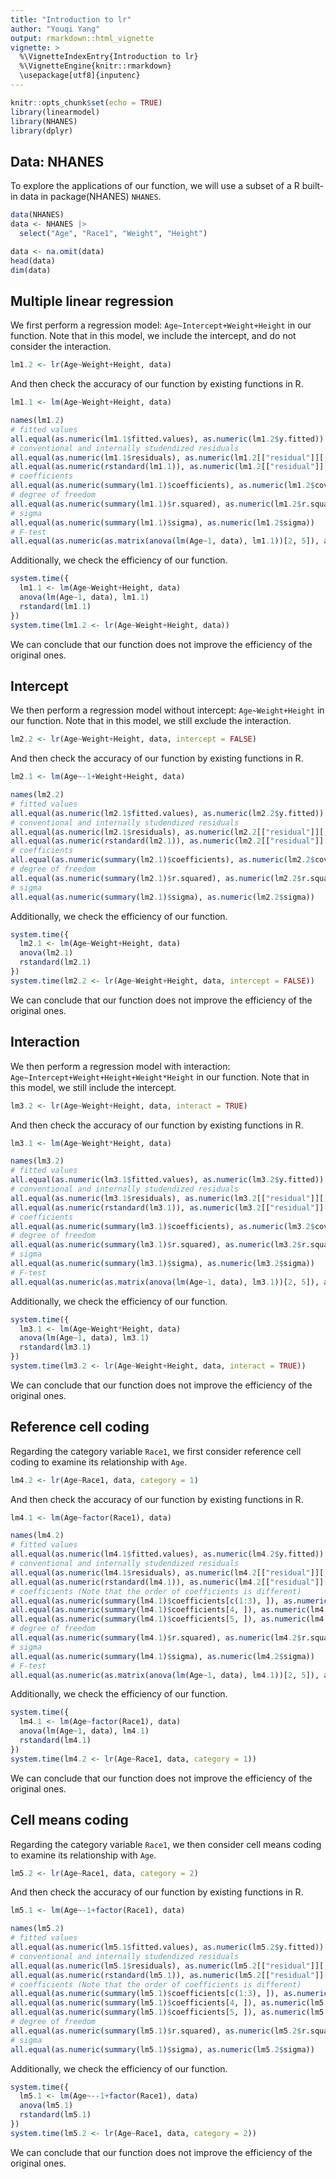 ```yaml
---
title: "Introduction to lr"
author: "Youqi Yang"
output: rmarkdown::html_vignette
vignette: >
  %\VignetteIndexEntry{Introduction to lr}
  %\VignetteEngine{knitr::rmarkdown}
  \usepackage[utf8]{inputenc}
---
```


```r
knitr::opts_chunk$set(echo = TRUE)
library(linearmodel)
library(NHANES)
library(dplyr)
```

## Data: NHANES

To explore the applications of our function, we will use a subset of a R built-in data in package(NHANES) `NHANES`.

```r
data(NHANES)
data <- NHANES |>
  select("Age", "Race1", "Weight", "Height")

data <- na.omit(data)
head(data)
dim(data)
```

## Multiple linear regression

We first perform a regression model: `Age~Intercept+Weight+Height` in our function. Note that in this model, we include the intercept, and do not consider the interaction.

```r
lm1.2 <- lr(Age~Weight+Height, data)
```

And then check the accuracy of our function by existing functions in R.

```r
lm1.1 <- lm(Age~Weight+Height, data)

names(lm1.2)
# fitted values
all.equal(as.numeric(lm1.1$fitted.values), as.numeric(lm1.2$y.fitted))
# conventional and internally studendized residuals
all.equal(as.numeric(lm1.1$residuals), as.numeric(lm1.2[["residual"]][, 1]))
all.equal(as.numeric(rstandard(lm1.1)), as.numeric(lm1.2[["residual"]][, 2]))
# coefficients
all.equal(as.numeric(summary(lm1.1)$coefficients), as.numeric(lm1.2$cov.matrix))
# degree of freedom
all.equal(as.numeric(summary(lm1.1)$r.squared), as.numeric(lm1.2$r.squared))
# sigma
all.equal(as.numeric(summary(lm1.1)$sigma), as.numeric(lm1.2$sigma))
# F-test
all.equal(as.numeric(as.matrix(anova(lm(Age~1, data), lm1.1))[2, 5]), as.numeric(lm1.2$f.result[1]))
```

Additionally, we check the efficiency of our function.

```r
system.time({
  lm1.1 <- lm(Age~Weight+Height, data)
  anova(lm(Age~1, data), lm1.1)
  rstandard(lm1.1)
})
system.time(lm1.2 <- lr(Age~Weight+Height, data))
```

We can conclude that our function does not improve the efficiency of the original ones.

## Intercept

We then perform a regression model without intercept: `Age~Weight+Height` in our function. Note that in this model, we still exclude the interaction.

```r
lm2.2 <- lr(Age~Weight+Height, data, intercept = FALSE)
```

And then check the accuracy of our function by existing functions in R.

```r
lm2.1 <- lm(Age~-1+Weight+Height, data)

names(lm2.2)
# fitted values
all.equal(as.numeric(lm2.1$fitted.values), as.numeric(lm2.2$y.fitted))
# conventional and internally studendized residuals
all.equal(as.numeric(lm2.1$residuals), as.numeric(lm2.2[["residual"]][, 1]))
all.equal(as.numeric(rstandard(lm2.1)), as.numeric(lm2.2[["residual"]][, 2]))
# coefficients
all.equal(as.numeric(summary(lm2.1)$coefficients), as.numeric(lm2.2$cov.matrix))
# degree of freedom
all.equal(as.numeric(summary(lm2.1)$r.squared), as.numeric(lm2.2$r.squared))
# sigma
all.equal(as.numeric(summary(lm2.1)$sigma), as.numeric(lm2.2$sigma))
```

Additionally, we check the efficiency of our function.

```r
system.time({
  lm2.1 <- lm(Age~Weight+Height, data)
  anova(lm2.1)
  rstandard(lm2.1)
})
system.time(lm2.2 <- lr(Age~Weight+Height, data, intercept = FALSE))
```

We can conclude that our function does not improve the efficiency of the original ones.

## Interaction

We then perform a regression model with interaction: `Age~Intercept+Weight+Height+Weight*Height` in our function. Note that in this model, we still include the intercept.

```r
lm3.2 <- lr(Age~Weight+Height, data, interact = TRUE)
```

And then check the accuracy of our function by existing functions in R.

```r
lm3.1 <- lm(Age~Weight*Height, data)

names(lm3.2)
# fitted values
all.equal(as.numeric(lm3.1$fitted.values), as.numeric(lm3.2$y.fitted))
# conventional and internally studendized residuals
all.equal(as.numeric(lm3.1$residuals), as.numeric(lm3.2[["residual"]][, 1]))
all.equal(as.numeric(rstandard(lm3.1)), as.numeric(lm3.2[["residual"]][, 2]))
# coefficients
all.equal(as.numeric(summary(lm3.1)$coefficients), as.numeric(lm3.2$cov.matrix))
# degree of freedom
all.equal(as.numeric(summary(lm3.1)$r.squared), as.numeric(lm3.2$r.squared))
# sigma
all.equal(as.numeric(summary(lm3.1)$sigma), as.numeric(lm3.2$sigma))
# F-test
all.equal(as.numeric(as.matrix(anova(lm(Age~1, data), lm3.1))[2, 5]), as.numeric(lm3.2$f.result[1]))
```

Additionally, we check the efficiency of our function.

```r
system.time({
  lm3.1 <- lm(Age~Weight*Height, data)
  anova(lm(Age~1, data), lm3.1)
  rstandard(lm3.1)
})
system.time(lm3.2 <- lr(Age~Weight+Height, data, interact = TRUE))
```

We can conclude that our function does not improve the efficiency of the original ones.

## Reference cell coding

Regarding the category variable `Race1`, we first consider reference cell coding to examine its relationship with `Age`.

```r
lm4.2 <- lr(Age~Race1, data, category = 1)
```

And then check the accuracy of our function by existing functions in R.

```r
lm4.1 <- lm(Age~factor(Race1), data)

names(lm4.2)
# fitted values
all.equal(as.numeric(lm4.1$fitted.values), as.numeric(lm4.2$y.fitted))
# conventional and internally studendized residuals
all.equal(as.numeric(lm4.1$residuals), as.numeric(lm4.2[["residual"]][, 1]))
all.equal(as.numeric(rstandard(lm4.1)), as.numeric(lm4.2[["residual"]][, 2]))
# coefficients (Note that the order of coefficients is different)
all.equal(as.numeric(summary(lm4.1)$coefficients[c(1:3), ]), as.numeric(lm4.2$cov.matrix[c(1:3), ]))
all.equal(as.numeric(summary(lm4.1)$coefficients[4, ]), as.numeric(lm4.2$cov.matrix[5, ]))
all.equal(as.numeric(summary(lm4.1)$coefficients[5, ]), as.numeric(lm4.2$cov.matrix[4, ]))
# degree of freedom
all.equal(as.numeric(summary(lm4.1)$r.squared), as.numeric(lm4.2$r.squared))
# sigma
all.equal(as.numeric(summary(lm4.1)$sigma), as.numeric(lm4.2$sigma))
# F-test
all.equal(as.numeric(as.matrix(anova(lm(Age~1, data), lm4.1))[2, 5]), as.numeric(lm4.2$f.result[1]))
```

Additionally, we check the efficiency of our function.

```r
system.time({
  lm4.1 <- lm(Age~factor(Race1), data)
  anova(lm(Age~1, data), lm4.1)
  rstandard(lm4.1)
})
system.time(lm4.2 <- lr(Age~Race1, data, category = 1))
```

We can conclude that our function does not improve the efficiency of the original ones.

## Cell means coding

Regarding the category variable `Race1`, we then consider cell means coding to examine its relationship with `Age`.

```r
lm5.2 <- lr(Age~Race1, data, category = 2)
```

And then check the accuracy of our function by existing functions in R.

```r
lm5.1 <- lm(Age~-1+factor(Race1), data)

names(lm5.2)
# fitted values
all.equal(as.numeric(lm5.1$fitted.values), as.numeric(lm5.2$y.fitted))
# conventional and internally studendized residuals
all.equal(as.numeric(lm5.1$residuals), as.numeric(lm5.2[["residual"]][, 1]))
all.equal(as.numeric(rstandard(lm5.1)), as.numeric(lm5.2[["residual"]][, 2]))
# coefficients (Note that the order of coefficients is different)
all.equal(as.numeric(summary(lm5.1)$coefficients[c(1:3), ]), as.numeric(lm5.2$cov.matrix[c(1:3), ]))
all.equal(as.numeric(summary(lm5.1)$coefficients[4, ]), as.numeric(lm5.2$cov.matrix[5, ]))
all.equal(as.numeric(summary(lm5.1)$coefficients[5, ]), as.numeric(lm5.2$cov.matrix[4, ]))
# degree of freedom
all.equal(as.numeric(summary(lm5.1)$r.squared), as.numeric(lm5.2$r.squared))
# sigma
all.equal(as.numeric(summary(lm5.1)$sigma), as.numeric(lm5.2$sigma))
```

Additionally, we check the efficiency of our function.

```r
system.time({
  lm5.1 <- lm(Age~--1+factor(Race1), data)
  anova(lm5.1)
  rstandard(lm5.1)
})
system.time(lm5.2 <- lr(Age~Race1, data, category = 2))
```

We can conclude that our function does not improve the efficiency of the original ones.
